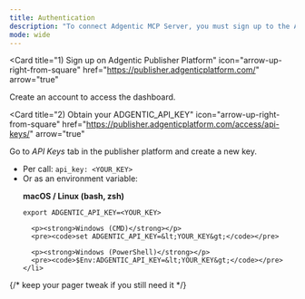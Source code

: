```yaml
---
title: Authentication
description: "To connect Adgentic MCP Server, you must sign up to the Adgentic Publisher Platform and get an ADGENTIC_API_KEY."
mode: wide
---
```




<Card
  title="1) Sign up on Adgentic Publisher Platform"
  icon="arrow-up-right-from-square"
  href="https://publisher.adgenticplatform.com/"
  arrow="true"
>
  Create an account to access the dashboard.
</Card>

<Card
  title="2) Obtain your ADGENTIC_API_KEY"
  icon="arrow-up-right-from-square"
  href="https://publisher.adgenticplatform.com/access/api-keys/"
  arrow="true"
>
  Go to <em>API Keys</em> tab in the publisher platform and create a new key.
</Card>

<Card title="3) Provide your ADGENTIC_API_KEY either:">
  <ul>
    <li>Per call: <code>api_key: &lt;YOUR_KEY&gt;</code></li>
    <li>
      Or as an environment variable:
      <p><strong>macOS / Linux (bash, zsh)</strong></p>
      <pre><code>export ADGENTIC_API_KEY=&lt;YOUR_KEY&gt;</code></pre>

      <p><strong>Windows (CMD)</strong></p>
      <pre><code>set ADGENTIC_API_KEY=&lt;YOUR_KEY&gt;</code></pre>

      <p><strong>Windows (PowerShell)</strong></p>
      <pre><code>$Env:ADGENTIC_API_KEY=&lt;YOUR_KEY&gt;</code></pre>
    </li>
  </ul>
</Card>

<Feedback />

{/* keep your pager tweak if you still need it */}
<style>{`
  nav a > div > span:not(:first-child) {
    display: none !important;
  }
`}</style>
